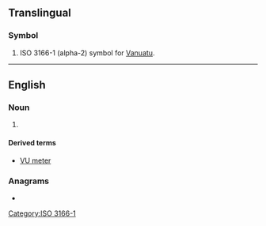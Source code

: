 {{also|vu|.vu|vú|vù|vũ|Vũ|vü|ʋu}}
==Translingual==

===Symbol===
{{head|mul|symbol}}

# ISO 3166-1 (alpha-2) symbol for [[Vanuatu]].

[[Category:ISO 3166-1]]

----

==English==
{{wikipedia|VU meter}}

===Noun===
{{en-noun}}

# {{initialism of|en|[[volume]] [[unit]]}}

====Derived terms====
* [[VU meter]]

===Anagrams===
* {{anagrams|en|a=uv|UV|uv}}